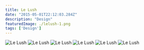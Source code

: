 ```yaml
---
title: Le Lush
date: "2015-05-01T22:12:03.284Z"
description: "Design"
featuredImage: ./lelush-1.png
tags: ['Design']
---
```


![Le Lush](./lelush-1.png)
![Le Lush](./lelush-2.png)
![Le Lush](./lelush-3.png)
![Le Lush](./lelush-4.png)
![Le Lush](./lelush-5.png)
![Le Lush](./lelush-6.png)

